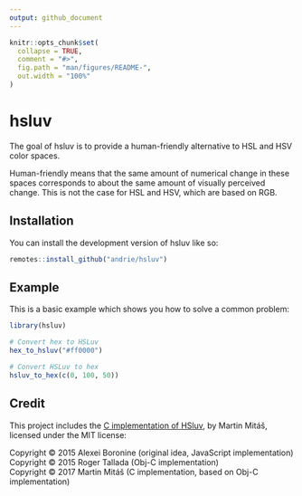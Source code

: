 ```yaml
---
output: github_document
---
```


<!-- README.md is generated from README.Rmd. Please edit that file -->

```r
knitr::opts_chunk$set(
  collapse = TRUE,
  comment = "#>",
  fig.path = "man/figures/README-",
  out.width = "100%"
)
```

# hsluv

<!-- badges: start -->
<!-- badges: end -->

The goal of hsluv is to provide a human-friendly alternative to HSL and HSV color spaces.

Human-friendly means that the same amount of numerical change in these spaces corresponds to about the same amount of visually perceived change.
This is not the case for HSL and HSV, which are based on RGB.


## Installation

You can install the development version of hsluv like so:

``` r
remotes::install_github("andrie/hsluv")
```

## Example

This is a basic example which shows you how to solve a common problem:

```r
library(hsluv)

# Convert hex to HSLuv
hex_to_hsluv("#ff0000")

# Convert HSLuv to hex
hsluv_to_hex(c(0, 100, 50))
```


## Credit

This project includes the [C implementation of HSluv](https://github.com/hsluv/hsluv-c), by Martin Mitáš, licensed under the MIT license:

Copyright © 2015 Alexei Boronine (original idea, JavaScript implementation)  
Copyright © 2015 Roger Tallada (Obj-C implementation)  
Copyright © 2017 Martin Mitáš (C implementation, based on Obj-C implementation)  

